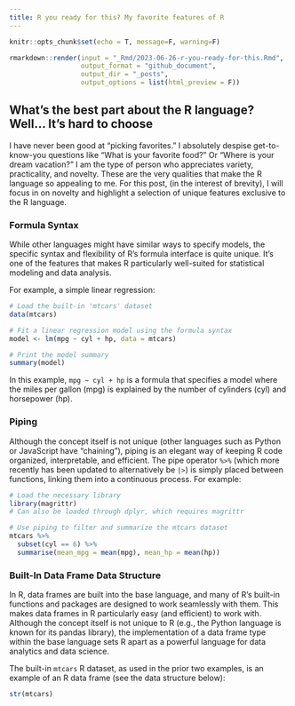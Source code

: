 ```yaml
---
title: R you ready for this? My favorite features of R
---
```


```r
knitr::opts_chunk$set(echo = T, message=F, warning=F)
```


```r
rmarkdown::render(input = "_Rmd/2023-06-26-r-you-ready-for-this.Rmd", 
                  output_format = "github_document", 
                  output_dir = "_posts", 
                  output_options = list(html_preview = F))
```

## What's the best part about the R language? Well... It's hard to choose

I have never been good at "picking favorites." I absolutely despise get-to-know-you questions like "What is your favorite food?" Or "Where is your dream vacation?" I am the type of person who appreciates variety, practicality, and novelty. These are the very qualities that make the R language so appealing to me. For this post, (in the interest of brevity), I will focus in on novelty and highlight a selection of unique features exclusive to the R language.

### Formula Syntax

While other languages might have similar ways to specify models, the specific syntax and flexibility of R's formula interface is quite unique. It's one of the features that makes R particularly well-suited for statistical modeling and data analysis.

For example, a simple linear regression:

```r
# Load the built-in 'mtcars' dataset
data(mtcars)

# Fit a linear regression model using the formula syntax
model <- lm(mpg ~ cyl + hp, data = mtcars)

# Print the model summary
summary(model)
```

In this example, `mpg ~ cyl + hp` is a formula that specifies a model where the miles per gallon (mpg) is explained by the number of cylinders (cyl) and horsepower (hp).

### Piping

Although the concept itself is not unique (other languages such as Python or JavaScript have "chaining"), piping is an elegant way of keeping R code organized, interpretable, and efficient. The pipe operator `%>%` (which more recently has been updated to alternatively be `|>`) is simply placed between functions, linking them into a continuous process. For example:

```r
# Load the necessary library
library(magrittr) 
# Can also be loaded through dplyr, which requires magrittr

# Use piping to filter and summarize the mtcars dataset
mtcars %>%
  subset(cyl == 6) %>%
  summarise(mean_mpg = mean(mpg), mean_hp = mean(hp))
```

### Built-In Data Frame Data Structure

In R, data frames are built into the base language, and many of R's built-in functions and packages are designed to work seamlessly with them. This makes data frames in R particularly easy (and efficient) to work with. Although the concept itself is not unique to R (e.g., the Python language is known for its pandas library), the implementation of a data frame type within the base language sets R apart as a powerful language for data analytics and data science. 

The built-in `mtcars` R dataset, as used in the prior two examples, is an example of an R data frame (see the data structure below):

```r
str(mtcars)
```


